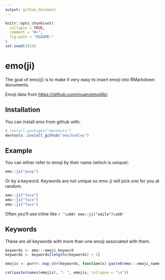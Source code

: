 ```yaml
---
output: github_document
---
```


<!-- README.md is generated from README.Rmd. Please edit that file -->

```r
knitr::opts_chunk$set(
  collapse = TRUE,
  comment = "#>",
  fig.path = "README-"
)
set.seed(1014)
```

# emo(ji)

The goal of emo(ji) is to make it very easy to insert emoji into RMarkdown documents.

Emoji data from <https://github.com/muan/emojilib/>.

## Installation

You can install emo from github with:

```R
# install.packages("devtools")
devtools::install_github("emo/hadley")
```

## Example

You can either refer to emoji by their name (which is unique):

```r
emo::ji("poop")
```

Or by a keyword. Keywords are not unique so emo::ji will pick one for you at random.

```r
emo::ji("face")
emo::ji("face")
emo::ji("face")
```

Often you'll use inline like `r '\u60r emo::ji("smile")\u60'`

## Keywords

These are all keywords with more than one emoji associated with them.

```r
keywords <- emo:::emoji_keyword
keywords <- keywords[lengths(keywords) > 1]

emojis <- purrr::map_chr(keywords, function(x) paste0(emo:::emoji_name[x], collapse = ""))

cat(paste(names(emojis), ": ", emojis, collapse = "\n"))
```
